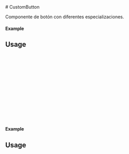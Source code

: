 
<Meta of={CustomButton} title="CustomButton" />
# CustomButton

Componente de botón con diferentes especializaciones.

#### Example

<Canvas of={CustomButton.Primary} />

## Usage

```ts
import {CustomButton} from 'milibreria';
function Example(){
    return (
        <CustomButton
        text: "Button primary",
        txtcolor: 'black',
        bgcolor: 'red',
        disabled: false,
        size: "small",
        onClick: () => alert("Button Primary"),
        />
    );
};
export default Example;
```
#### Example

<Canvas of={CustomButton.Secondary} />

## Usage

```ts
import {CustomButton} from 'milibreria';
function Example(){
    return (
        <CustomButton
        text: "Button secondary",
        txtcolor: 'white',
        bgcolor: 'pink',
        disabled: false,
        size: "small",
        onClick: () => alert("Button Secondary"),
        />
    );
};